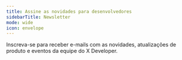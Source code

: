 ```yaml
---
title: Assine as novidades para desenvolvedores
sidebarTitle: Newsletter
mode: wide
icon: envelope
---
```



Inscreva-se para receber e-mails com as novidades, atualizações de produto e eventos da equipe do X Developer.

<Form src="https://developer.x.com/en/embedded-xdev-news-subscription" />
